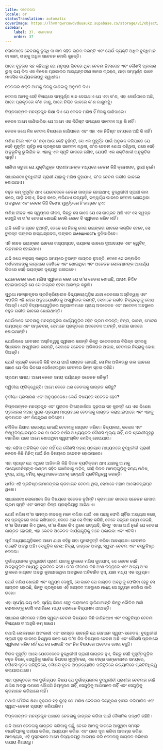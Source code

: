 ```yaml
---
title: ସଚେତନତା
locale: or
statusTranslation: automatic
coverImage: https://lhvmrqwrcowdvduuaukz.supabase.co/storage/v1/object/public/strapi-uploads/small_cover-educacion-fundamental.webp-2d51a7828a2b1309555be27f7e2a61a0.webp
sidebar:
    label: 37. ସଚେତନତା
    order: 37
---
```

ଲୋକମାନେ ଚେତନାକୁ ବୁଦ୍ଧି ବା ଜ୍ଞାନ ସହିତ ଭ୍ରମ କରନ୍ତି ଏବଂ ଯେଉଁ ବ୍ୟକ୍ତି ଅଧିକ ବୁଦ୍ଧିମାନ ବା ଜ୍ଞାନୀ, ତାଙ୍କୁ ଅଧିକ ସଚେତନ ବୋଲି କୁହନ୍ତି।

ଆମେ ଦୃଢ଼ତାର ସହ କହିପାରୁ ଯେ ମନୁଷ୍ୟ ଭିତରେ ଥିବା ଚେତନା ନିଃସନ୍ଦେହ ଏବଂ କୌଣସି ପ୍ରକାର ଭୁଲ୍ ଭୟ ବିନା ଏକ ବିଶେଷ ପ୍ରକାରର ଆଭ୍ୟନ୍ତରୀଣ ଜ୍ଞାନର ଗ୍ରହଣ, ଯାହା ସମ୍ପୂର୍ଣ୍ଣ ଭାବେ ମାନସିକ କାର୍ଯ୍ୟକଳାପରୁ ସ୍ୱାଧୀନ।

ଚେତନାର ଶକ୍ତି ଆମକୁ ନିଜକୁ ଜାଣିବାକୁ ଅନୁମତି ଦିଏ।

ଚେତନା ଆମକୁ ସେହି ବିଷୟରେ ସମ୍ପୂର୍ଣ୍ଣ ଜ୍ଞାନ ଦେଇଥାଏ ଯେ ଏହା କ'ଣ, ଏହା କେଉଁଠାରେ ଅଛି, ଆମେ ପ୍ରକୃତରେ କ'ଣ ଜାଣୁ, ଆମେ ନିଶ୍ଚିତ ଭାବରେ କ'ଣ ଜାଣୁନାହୁଁ।

ବିପ୍ଳବାତ୍ମକ ମନସ୍ତତ୍ତ୍ଵ ଶିକ୍ଷା ଦିଏ ଯେ କେବଳ ମଣିଷ ହିଁ ନିଜକୁ ଜାଣିପାରେ।

କେବଳ ଆମେ ଜାଣିପାରିବା ଯେ ଆମେ ଏକ ନିର୍ଦ୍ଦିଷ୍ଟ ସମୟରେ ସଚେତନ ଅଛୁ କି ନାହିଁ।

କେବଳ ଜଣେ ନିଜ ଚେତନା ବିଷୟରେ ଜାଣିପାରେ ଏବଂ ଏହା ଏକ ନିର୍ଦ୍ଦିଷ୍ଟ ସମୟରେ ଅଛି କି ନାହିଁ।

ମଣିଷ ନିଜେ ଏବଂ ତା' ଛଡ଼ା ଆଉ କେହି ନୁହଁନ୍ତି, ସେ ଏକ ମୁହୂର୍ତ୍ତ ପାଇଁ ଅନୁଭବ କରିପାରେ ଯେ ସେହି ମୁହୂର୍ତ୍ତ ପୂର୍ବରୁ ସେ ପ୍ରକୃତରେ ସଚେତନ ନଥିଲା, ତା'ର ଚେତନା ଶୋଇ ରହିଥିଲା, ପରେ ସେହି ଅନୁଭୂତିକୁ ଭୁଲିଯିବ ବା ଏହାକୁ ଏକ ସ୍ମୃତି ଭାବରେ ରଖିବ, ଯେପରି ଏକ ଶକ୍ତିଶାଳୀ ଅନୁଭୂତିର ସ୍ମୃତି।

ଜାଣିବା ଜରୁରୀ ଯେ ଯୁକ୍ତିଯୁକ୍ତ ପ୍ରାଣୀମାନଙ୍କ ମଧ୍ୟରେ ଚେତନା କିଛି କ୍ରମାଗତ, ସ୍ଥାୟୀ ନୁହେଁ।

ସାଧାରଣତଃ ବୁଦ୍ଧିଜୀବୀ ପ୍ରାଣୀ ଯାହାକୁ ମଣିଷ କୁହାଯାଏ, ତା'ର ଚେତନା ଗଭୀର ଭାବରେ ଶୋଇଥାଏ।

ବହୁତ କମ୍ ମୁହୂର୍ତ୍ତ ଥାଏ ଯେତେବେଳେ ଚେତନା ଜାଗ୍ରତ ହୋଇଥାଏ; ବୁଦ୍ଧିଜୀବୀ ପ୍ରାଣୀ କାମ କରେ, ଗାଡ଼ି ଚଲାଏ, ବିବାହ କରେ, ମରିଯାଏ ଇତ୍ୟାଦି, ସମ୍ପୂର୍ଣ୍ଣ ଭାବରେ ଚେତନା ଶୋଇଥିବା ଅବସ୍ଥାରେ ଏବଂ କେବଳ କିଛି ବିଶେଷ ମୁହୂର୍ତ୍ତରେ ହିଁ ଜାଗ୍ରତ ହୁଏ:

ମଣିଷ ଜୀବନ ଏକ ସ୍ୱପ୍ନର ଜୀବନ, କିନ୍ତୁ ସେ ଭାବେ ଯେ ସେ ଜାଗ୍ରତ ଅଛି ଏବଂ ସେ ସ୍ୱପ୍ନ ଦେଖୁଛି ବା ତା'ର ଚେତନା ଶୋଇଛି ବୋଲି କେବେ ବି ସ୍ୱୀକାର କରିବ ନାହିଁ।

ଯଦି କେହି ଜାଗ୍ରତ ହୁଅନ୍ତି, ତେବେ ସେ ନିଜକୁ ନେଇ ଭୟଙ୍କର ଭାବରେ ଲଜ୍ଜିତ ହେବେ, ସେ ତୁରନ୍ତ ତାଙ୍କର ହାସ୍ୟାସ୍ପଦତା, ତାଙ୍କର смешность ବୁଝିପାରିବେ।

ଏହି ଜୀବନ ଭୟଙ୍କର ଭାବରେ ହାସ୍ୟାସ୍ପଦ, ଭୟାନକ ଭାବରେ ଦୁଃଖଦାୟକ ଏବଂ କ୍ୱଚିତ୍ ଉଚ୍ଚମାନର ହୋଇଥାଏ।

ଯଦି ଜଣେ ବକ୍ସର୍ ଲଢ଼େଇ ସମୟରେ ତୁରନ୍ତ ଜାଗ୍ରତ ହୁଅନ୍ତି, ତେବେ ସେ ସମ୍ମାନିତ ଦର୍ଶକମାନଙ୍କୁ ଲଜ୍ଜାରେ ଦେଖିବେ ଏବଂ ଶୋଇଥିବା ଏବଂ ଅଚେତନ ଲୋକମାନଙ୍କ ଆଶ୍ଚର୍ଯ୍ୟ ଭିତରେ ସେହି ଭୟଙ୍କର ଦୃଶ୍ୟରୁ ପଳାଇବେ।

ଯେତେବେଳେ ଜଣେ ମଣିଷ ସ୍ୱୀକାର କରେ ଯେ ତା'ର ଚେତନା ଶୋଇଛି, ଆପଣ ନିଶ୍ଚିତ ହୋଇପାରନ୍ତି ଯେ ସେ ଜାଗ୍ରତ ହେବା ଆରମ୍ଭ କରୁଛି।

ପୁରୁଣା ମନସ୍ତତ୍ତ୍ଵର ପ୍ରତିକ୍ରିୟାଶୀଳ ବିଦ୍ୟାଳୟଗୁଡ଼ିକ ଯାହା ଚେତନାର ଅସ୍ତିତ୍ୱକୁ ଏବଂ ଏପରିକି ଏହି ଶବ୍ଦର ଅନୁପଯୋଗୀତାକୁ ଅସ୍ୱୀକାର କରନ୍ତି, ସେମାନେ ଗଭୀର ନିଦ୍ରାବସ୍ଥାକୁ ଦୋଷ ଦିଅନ୍ତି। ସେହି ବିଦ୍ୟାଳୟଗୁଡ଼ିକର ଅନୁଗାମୀମାନେ ପ୍ରାୟ ଅବଚେତନ ଏବଂ ଅଚେତନ ଅବସ୍ଥାରେ ବହୁତ ଗଭୀର ଭାବରେ ଶୋଇଥାନ୍ତି।

ଯେଉଁମାନେ ଚେତନାକୁ ମନସ୍ତାତ୍ତ୍ଵିକ କାର୍ଯ୍ୟଗୁଡ଼ିକ ସହିତ ଭ୍ରମ କରନ୍ତି; ଚିନ୍ତା, ଭାବନା, ମୋଟର ଇମ୍ପଲ୍ସ ଏବଂ ସମ୍ବେଦନା, ସେମାନେ ପ୍ରକୃତରେ ଅବଚେତନ ଅଟନ୍ତି, ଗଭୀର ଭାବରେ ଶୋଇଥାନ୍ତି।

ଯେଉଁମାନେ ଚେତନାର ଅସ୍ତିତ୍ୱକୁ ସ୍ୱୀକାର କରନ୍ତି କିନ୍ତୁ ସଚେତନତାର ବିଭିନ୍ନ ସ୍ତରକୁ ସିଧାସଳଖ ଅସ୍ୱୀକାର କରନ୍ତି, ସେମାନେ ସଚେତନ ଅଭିଜ୍ଞତାର ଅଭାବ, ଚେତନାର ନିଦ୍ରାକୁ ଦୋଷ ଦିଅନ୍ତି।

ଯେଉଁ ବ୍ୟକ୍ତି କେବେବି କିଛି ସମୟ ପାଇଁ ଜାଗ୍ରତ ହୋଇଛି, ସେ ନିଜ ଅଭିଜ୍ଞତାରୁ ଭଲ ଭାବରେ ଜାଣେ ଯେ ନିଜ ଭିତରେ ଦେଖିହେଉଥିବା ଚେତନାର ଭିନ୍ନ ସ୍ତର ରହିଛି।

ପ୍ରଥମ ସମୟ। ଆମେ କେତେ ସମୟ ପର୍ଯ୍ୟନ୍ତ ସଚେତନ ରହିଲୁ?

ଦ୍ୱିତୀୟ ଫ୍ରିକ୍ୱେନ୍ସି। ଆମେ କେତେ ଥର ଚେତନାକୁ ଜାଗ୍ରତ କରିଛୁ?

ତୃତୀୟ। ପ୍ରସାରଣ ଏବଂ ଅନୁପ୍ରବେଶ। କେଉଁ ବିଷୟରେ ସଚେତନ ହେବ?

ବିପ୍ଳବାତ୍ମକ ମନସ୍ତତ୍ତ୍ଵ ଏବଂ ପୁରାତନ ଫିଲୋକାଲିଆ ଦୃଢ଼ତାର ସହ କୁହନ୍ତି ଯେ ଏକ ବିଶେଷ ପ୍ରକାରର ମହାନ୍ ସୁପର-ପ୍ରୟାସ ମାଧ୍ୟମରେ ଚେତନାକୁ ଜାଗ୍ରତ କରାଯାଇପାରେ ଏବଂ ଏହାକୁ କ୍ରମାଗତ ଏବଂ ନିୟନ୍ତ୍ରଣ କରିହେବ।

ମୌଳିକ ଶିକ୍ଷାର ଉଦ୍ଦେଶ୍ୟ ହେଉଛି ଚେତନାକୁ ଜାଗ୍ରତ କରିବା। ବିଦ୍ୟାଳୟ, କଲେଜ ଏବଂ ବିଶ୍ୱବିଦ୍ୟାଳୟରେ ଦଶ ବା ପନ୍ଦର ବର୍ଷର ଅଧ୍ୟୟନର କୌଣସି ମୂଲ୍ୟ ନାହିଁ, ଯଦି ଶ୍ରେଣୀଗୃହରୁ ବାହାରିବା ପରେ ଆମେ ଶୋଇଥିବା ସ୍ୱୟଂଚାଳିତ ମେସିନ୍ ହୋଇଯାଉ।

ଏହା କହିବା ଅତିରିକ୍ତ ହେବ ନାହିଁ ଯେ କୌଣସି ମହାନ୍ ପ୍ରୟାସ ମାଧ୍ୟମରେ ବୁଦ୍ଧିଜୀବୀ ପ୍ରାଣୀ କେବଳ କିଛି ମିନିଟ୍ ପାଇଁ ନିଜ ବିଷୟରେ ସଚେତନ ହୋଇପାରେ।

ଏହା ସ୍ପଷ୍ଟ ଯେ ଏଥିରେ ଆଜିକାଲି କିଛି ବିରଳ ବ୍ୟତିକ୍ରମ ଥାଏ ଯାହାକୁ ଆମକୁ ଡାୟୋଜେନିସ୍‌ଙ୍କ ଲଣ୍ଠନ ସହିତ ଖୋଜିବାକୁ ପଡ଼ିବ, ସେହି ବିରଳ ମାମଲାଗୁଡ଼ିକୁ ସତ୍ୟ ମଣିଷ, ବୁଦ୍ଧ, ଯୀଶୁ, ହର୍ମିସ୍, କ୍ୱେଟଜାକୋଆଟଲ୍ ଇତ୍ୟାଦି ପ୍ରତିନିଧିତ୍ୱ କରନ୍ତି।

ଧର୍ମର ଏହି ପ୍ରତିଷ୍ଠାତାମାନଙ୍କର କ୍ରମାଗତ ଚେତନା ଥିଲା, ସେମାନେ ମହାନ ଆଲୋକପ୍ରାପ୍ତ ଥିଲେ।

ସାଧାରଣତଃ ଲୋକମାନେ ନିଜ ବିଷୟରେ ସଚେତନ ନୁହଁନ୍ତି। କ୍ରମାଗତ ଭାବରେ ସଚେତନ ହେବାର ଭ୍ରମ ସ୍ମୃତି ଏବଂ ସମସ୍ତ ଚିନ୍ତା ପ୍ରକ୍ରିୟାରୁ ଆସିଥାଏ।

ଯେଉଁ ମଣିଷ ତା'ର ସମଗ୍ର ଜୀବନକୁ ମନେ ରଖିବା ପାଇଁ ଏକ ପଛକୁ ଫେରି ଚାହିଁବା ଅଭ୍ୟାସ କରେ, ସେ ପ୍ରକୃତରେ ମନେ ରଖିପାରେ, କେତେ ଥର ସେ ବିବାହ କରିଛି, କେତେ ସନ୍ତାନ ଜନ୍ମ ଦେଇଛି, ତା'ର ପିତାମାତା କିଏ ଥିଲେ, ତା'ର ଶିକ୍ଷକ କିଏ ଥିଲେ ଇତ୍ୟାଦି, କିନ୍ତୁ ଏହାର ଅର୍ଥ ନୁହେଁ ଯେ ଚେତନା ଜାଗ୍ରତ ହୋଇଛି, ଏହା କେବଳ ଅଚେତନ କାର୍ଯ୍ୟଗୁଡ଼ିକୁ ମନେ ପକାଇବା ଏବଂ ଏତିକି।

ପୂର୍ବ ଅଧ୍ୟାୟଗୁଡ଼ିକରେ ଆମେ ଯାହା କହିଛୁ ତାହା ପୁନରାବୃତ୍ତି କରିବା ଆବଶ୍ୟକ। ଚେତନାର ଚାରୋଟି ଅବସ୍ଥା ଅଛି। ସେଗୁଡ଼ିକ ହେଲା: ନିଦ୍ରା, ଜାଗ୍ରତ ଅବସ୍ଥା, ସ୍ୱୟଂ-ଚେତନା ଏବଂ ବସ୍ତୁନିଷ୍ଠ ଚେତନା।

ଦୁର୍ଭାଗ୍ୟଜନକ ବୁଦ୍ଧିଜୀବୀ ପ୍ରାଣୀ ଯାହାକୁ ଭୁଲରେ ମଣିଷ କୁହାଯାଏ, ସେ କେବଳ ସେହି ଅବସ୍ଥାଗୁଡ଼ିକ ମଧ୍ୟରୁ ଦୁଇଟିରେ ବଞ୍ଚେ। ତା'ର ଜୀବନର କିଛି ଅଂଶ ନିଦ୍ରାରେ ଏବଂ ଅନ୍ୟ ଅଂଶ ଭୁଲରେ ଜାଗ୍ରତ ଅବସ୍ଥା କୁହାଯାଉଥିବା ଅବସ୍ଥାରେ ଅତିବାହିତ ହୁଏ, ଯାହା ମଧ୍ୟ ଏକ ସ୍ୱପ୍ନ।

ଯେଉଁ ମଣିଷ ଶୋଇଛି ଏବଂ ସ୍ୱପ୍ନ ଦେଖୁଛି, ସେ ଭାବେ ଯେ ଜାଗ୍ରତ ଅବସ୍ଥାକୁ ଫେରିବା ହେତୁ ସେ ଜାଗ୍ରତ ହୋଇଛି, କିନ୍ତୁ ପ୍ରକୃତରେ ଏହି ଜାଗ୍ରତ ଅବସ୍ଥାରେ ମଧ୍ୟ ସେ ସ୍ୱପ୍ନ ଦେଖିବା ଜାରି ରଖେ।

ଏହା ସୂର୍ଯ୍ୟୋଦୟ ପରି, ସୂର୍ଯ୍ୟ କିରଣ ହେତୁ ତାରାମାନେ ଲୁଚିଯାଆନ୍ତି କିନ୍ତୁ ଭୌତିକ ଆଖି ସେମାନଙ୍କୁ ଦେଖି ନପାରିଲେ ମଧ୍ୟ ସେମାନେ ବିଦ୍ୟମାନ ଥାଆନ୍ତି।

ସାଧାରଣ ଜୀବନରେ ମଣିଷ ସ୍ୱୟଂ-ଚେତନା ବିଷୟରେ କିଛି ଜାଣିନଥାଏ ଏବଂ ବସ୍ତୁନିଷ୍ଠ ଚେତନା ବିଷୟରେ ତ ଆହୁରି କମ୍ ଜାଣେ।

ତଥାପି ଲୋକମାନେ ଅହଂକାରୀ ଏବଂ ସମସ୍ତେ ଭାବନ୍ତି ଯେ ସେମାନେ ସ୍ୱୟଂ-ସଚେତନ; ବୁଦ୍ଧିଜୀବୀ ପ୍ରାଣୀ ଦୃଢ଼ ଭାବରେ ବିଶ୍ୱାସ କରେ ଯେ ତା'ର ନିଜ ବିଷୟରେ ଚେତନା ଅଛି ଏବଂ କୌଣସି ପ୍ରକାରେ ସ୍ୱୀକାର କରିବ ନାହିଁ ଯେ ସେ ଶୋଇଛି ଏବଂ ନିଜ ବିଷୟରେ ଅଚେତନ ହୋଇ ବଞ୍ଚୁଛି।

ବିରଳ ମୁହୂର୍ତ୍ତ ଆସେ ଯେତେବେଳେ ବୁଦ୍ଧିଜୀବୀ ପ୍ରାଣୀ ଜାଗ୍ରତ ହୁଏ, କିନ୍ତୁ ସେହି ମୁହୂର୍ତ୍ତଗୁଡ଼ିକ ବହୁତ ବିରଳ, ସେଗୁଡ଼ିକୁ ସର୍ବୋଚ୍ଚ ବିପଦର ମୁହୂର୍ତ୍ତରେ, ଏକ ତୀବ୍ର ଉତ୍ତେଜନାର ସମୟରେ, କୌଣସି ନୂତନ ପରିସ୍ଥିତିରେ, କୌଣସି ନୂତନ ଅପ୍ରତ୍ୟାଶିତ ପରିସ୍ଥିତିରେ ଇତ୍ୟାଦିରେ ପ୍ରତିନିଧିତ୍ୱ କରାଯାଇପାରେ।

ଏହା ପ୍ରକୃତରେ ଏକ ଦୁର୍ଭାଗ୍ୟର ବିଷୟ ଯେ ଦୁର୍ଭାଗ୍ୟଜନକ ବୁଦ୍ଧିଜୀବୀ ପ୍ରାଣୀର ଚେତନାର ସେହି କ୍ଷଣିକ ଅବସ୍ଥା ଉପରେ କୌଣସି ନିୟନ୍ତ୍ରଣ ନାହିଁ, ସେଗୁଡ଼ିକୁ ଆଣିପାରେ ନାହିଁ ଏବଂ ସେଗୁଡ଼ିକୁ କ୍ରମାଗତ କରିପାରେ ନାହିଁ।

ତଥାପି ମୌଳିକ ଶିକ୍ଷା ଦୃଢ଼ତାର ସହ କୁହେ ଯେ ମଣିଷ ଚେତନାର ନିୟନ୍ତ୍ରଣ ହାସଲ କରିପାରିବ ଏବଂ ସ୍ୱୟଂ-ଚେତନା ପ୍ରାପ୍ତ କରିପାରିବ।

ବିପ୍ଳବାତ୍ମକ ମନସ୍ତତ୍ତ୍ଵ ପାଖରେ ଚେତନାକୁ ଜାଗ୍ରତ କରିବା ପାଇଁ ବୈଜ୍ଞାନିକ ପଦ୍ଧତି ରହିଛି।

ଯଦି ଆମେ ଚେତନାକୁ ଜାଗ୍ରତ କରିବାକୁ ଚାହୁଁ, ତେବେ ଆମକୁ ବାଟରେ ଆସୁଥିବା ସମସ୍ତ ବାଧାବିଘ୍ନକୁ ପରୀକ୍ଷା କରିବା, ଅଧ୍ୟୟନ କରିବା ଏବଂ ପରେ ଦୂର କରିବା ଆରମ୍ଭ କରିବା ଆବଶ୍ୟକ, ଏହି ପୁସ୍ତକରେ ଆମେ ବିଦ୍ୟାଳୟରୁ ଆରମ୍ଭ କରି ଚେତନାକୁ ଜାଗ୍ରତ କରିବାର ଉପାୟ ଶିଖାଇଛୁ।

